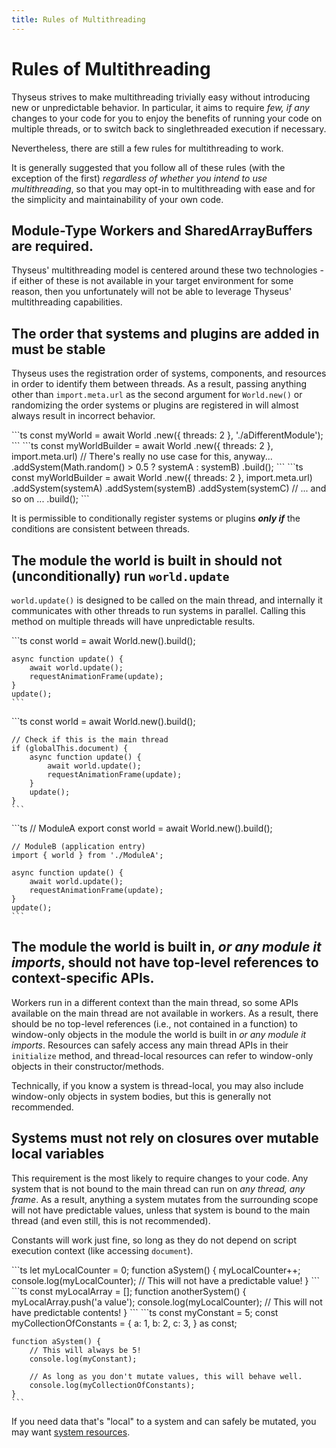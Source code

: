 ```yaml
---
title: Rules of Multithreading
---
```



# Rules of Multithreading

Thyseus strives to make multithreading trivially easy without introducing new or
unpredictable behavior. In particular, it aims to require _few, if any_ changes
to your code for you to enjoy the benefits of running your code on multiple
threads, or to switch back to singlethreaded execution if necessary.

Nevertheless, there are still a few rules for multithreading to work.

It is generally suggested that you follow all of these rules (with the exception
of the first) _regardless of whether you intend to use multithreading_, so that
you may opt-in to multithreading with ease and for the simplicity and
maintainability of your own code.

## Module-Type Workers and SharedArrayBuffers are required.

Thyseus' multithreading model is centered around these two technologies - if
either of these is not available in your target environment for some reason,
then you unfortunately will not be able to leverage Thyseus' multithreading
capabilities.

## The order that systems and plugins are added in must be stable

Thyseus uses the registration order of systems, components, and resources in
order to identify them between threads. As a result, passing anything other than
`import.meta.url` as the second argument for `World.new()` or randomizing the
order systems or plugins are registered in will almost always result in
incorrect behavior.

<Opinion type="negative" title="Bad">
    ```ts
    const myWorld = await World
		.new({ threads: 2 }, './aDifferentModule');
    ```
</Opinion>

<Opinion type="negative" title="Also bad">
	```ts
	const myWorldBuilder = await World
		.new({ threads: 2 }, import.meta.url)
		// There's really no use case for this, anyway...
		.addSystem(Math.random() > 0.5 ? systemA : systemB)
		.build();
	```
</Opinion>

<Opinion type="positive" title="Good">
	```ts
	const myWorldBuilder = await World
		.new({ threads: 2 }, import.meta.url)
		.addSystem(systemA)
		.addSystem(systemB)
		.addSystem(systemC)
		// ... and so on ...
		.build();
	```
</Opinion>

It is permissible to conditionally register systems or plugins **_only if_** the
conditions are consistent between threads.

## The module the world is built in should not (unconditionally) run `world.update`

`world.update()` is designed to be called on the main thread, and internally it
communicates with other threads to run systems in parallel. Calling this method
on multiple threads will have unpredictable results.

<Opinion type="negative" title="Bad">
	```ts
	const world = await World.new().build();

    async function update() {
    	await world.update();
    	requestAnimationFrame(update);
    }
    update();
    ```

</Opinion>

<Opinion type="positive" title="Okay, but not great">
	```ts
	const world = await World.new().build();

    // Check if this is the main thread
    if (globalThis.document) {
    	async function update() {
    		await world.update();
    		requestAnimationFrame(update);
    	}
    	update();
    }
    ```

</Opinion>

<Opinion type="positive" title="Best">
	```ts
	// ModuleA
	export const world = await World.new().build();

    // ModuleB (application entry)
    import { world } from './ModuleA';

    async function update() {
    	await world.update();
    	requestAnimationFrame(update);
    }
    update();
    ```

</Opinion>

## The module the world is built in, _or any module it imports_, should not have top-level references to context-specific APIs.

Workers run in a different context than the main thread, so some APIs available
on the main thread are not available in workers. As a result, there should be no
top-level references (i.e., not contained in a function) to window-only objects
in the module the world is built in _or any module it imports_. Resources can
safely access any main thread APIs in their `initialize` method, and
thread-local resources can refer to window-only objects in their
constructor/methods.

Technically, if you know a system is thread-local, you may also include
window-only objects in system bodies, but this is generally not recommended.

## Systems must not rely on closures over mutable local variables

This requirement is the most likely to require changes to your code. Any system
that is not bound to the main thread can run on _any thread, any frame_. As a
result, anything a system mutates from the surrounding scope will not have
predictable values, unless that system is bound to the main thread (and even
still, this is not recommended).

Constants will work just fine, so long as they do not depend on script execution
context (like accessing `document`).

<Opinion type="negative" title="Bad">
	```ts
	let myLocalCounter = 0;
	function aSystem() {
		myLocalCounter++;
		console.log(myLocalCounter); // This will not have a predictable value!
	}
	```
</Opinion>

<Opinion type="negative" title="Also Bad">
	```ts
	const myLocalArray = [];
	function anotherSystem() {
		myLocalArray.push('a value');
		console.log(myLocalCounter); // This will not have predictable contents!
	}
	```
</Opinion>

<Opinion type="positive" title="Good">
	```ts
	const myConstant = 5;
	const myCollectionOfConstants = {
		a: 1,
		b: 2,
		c: 3,
	} as const;

    function aSystem() {
    	// This will always be 5!
    	console.log(myConstant);

    	// As long as you don't mutate values, this will behave well.
    	console.log(myCollectionOfConstants);
    }
    ```

</Opinion>

If you need data that's "local" to a system and can safely be mutated, you may
want [system resources](/systems/resources#system-resources).
